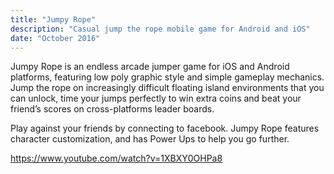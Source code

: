 ```yaml
---
title: "Jumpy Rope"
description: "Casual jump the rope mobile game for Android and iOS"
date: "October 2016"
---
```


Jumpy Rope is an endless arcade jumper game for iOS and Android platforms, featuring low poly graphic style and simple gameplay mechanics. Jump the rope on increasingly difficult floating island environments that you can unlock, time your jumps perfectly to win extra coins and beat your friend’s scores on cross-platforms leader boards.

Play against your friends by connecting to facebook. Jumpy Rope features character customization, and has Power Ups to help you go further.

https://www.youtube.com/watch?v=1XBXY0OHPa8